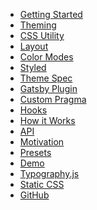 - [Getting Started](/getting-started)
- [Theming](/theming)
- [CSS Utility](/css)
- [Layout](/layout)
- [Color Modes](/color-modes)
- [Styled](/styled)
- [Theme Spec](/theme-spec)
- [Gatsby Plugin](/gatsby-plugin)
- [Custom Pragma](/custom-pragma)
- [Hooks](/hooks)
- [How it Works](/how-it-works)
- [API](/api)
- [Motivation](/motivation)
- [Presets](/presets)
- [Demo](/demo)
- [Typography.js](/typography)
- [Static CSS](/static-css)
- [GitHub](https://github.com/system-ui/theme-ui)
